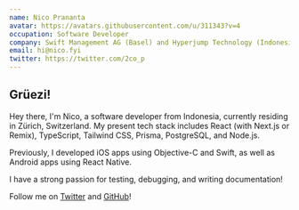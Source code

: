 ```yaml
---
name: Nico Prananta
avatar: https://avatars.githubusercontent.com/u/311343?v=4
occupation: Software Developer
company: Swift Management AG (Basel) and Hyperjump Technology (Indonesia)
email: hi@nico.fyi
twitter: https://twitter.com/2co_p
---
```


## Grüezi!

Hey there, I'm Nico, a software developer from Indonesia, currently residing in Zürich, Switzerland. My present tech stack includes React (with Next.js or Remix), TypeScript, Tailwind CSS, Prisma, PostgreSQL, and Node.js.

Previously, I developed iOS apps using Objective-C and Swift, as well as Android apps using React Native.

I have a strong passion for testing, debugging, and writing documentation!

Follow me on [Twitter](https://twitter.com/2co_p) and [GitHub](https://github.com/nicnocquee)!
